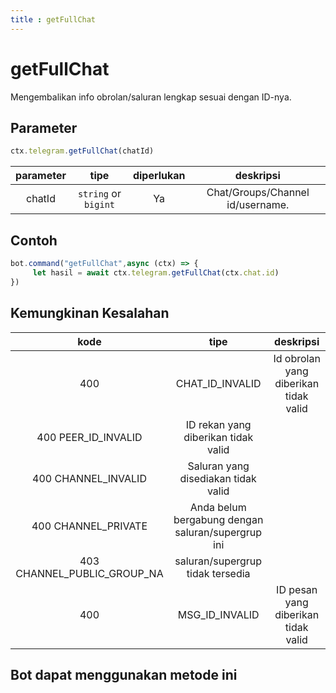 ```yaml
---
title : getFullChat
---
```

# getFullChat
Mengembalikan info obrolan/saluran lengkap sesuai dengan ID-nya.
## Parameter
```ts
ctx.telegram.getFullChat(chatId)
```
| parameter | tipe | diperlukan | deskripsi | 
| :----: | :---: | :-----: | :---------: |
| chatId | `string` or `bigint` | Ya | Chat/Groups/Channel id/username. |

## Contoh
```ts highlight="2"
bot.command("getFullChat",async (ctx) => {
     let hasil = await ctx.telegram.getFullChat(ctx.chat.id)
})
```
## Kemungkinan Kesalahan

| kode | tipe | deskripsi |
| :---: | :---: | :------:|
| 400 | CHAT_ID_INVALID | Id obrolan yang diberikan tidak valid |
| 400 PEER_ID_INVALID | ID rekan yang diberikan tidak valid |
| 400 CHANNEL_INVALID | Saluran yang disediakan tidak valid |
| 400 CHANNEL_PRIVATE | Anda belum bergabung dengan saluran/supergrup ini |
| 403 CHANNEL_PUBLIC_GROUP_NA | saluran/supergrup tidak tersedia |
| 400 | MSG_ID_INVALID | ID pesan yang diberikan tidak valid

## Bot dapat menggunakan metode ini